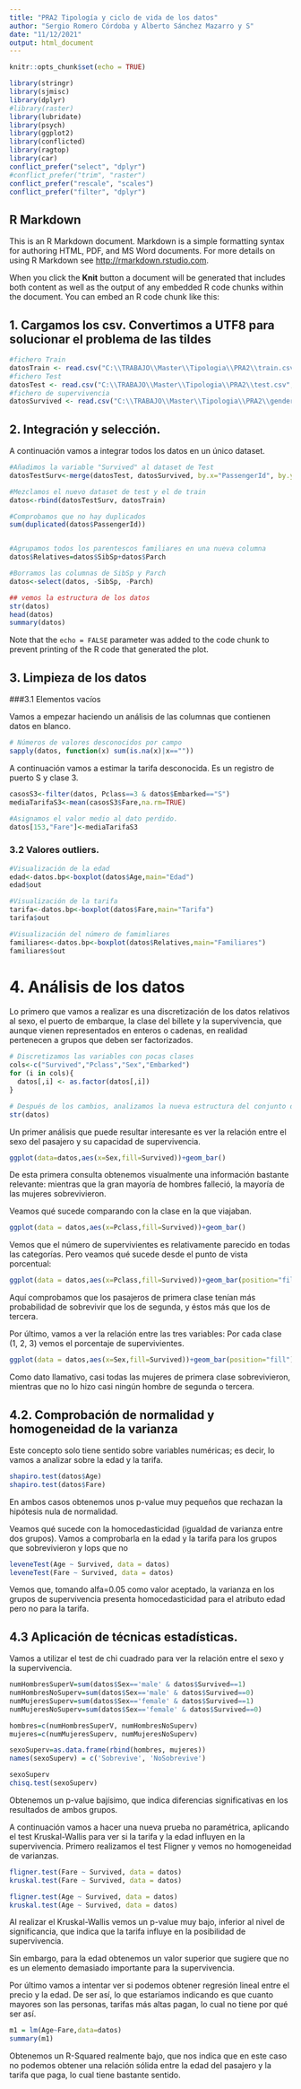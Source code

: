 ---
title: "PRA2 Tipología y ciclo de vida de los datos"
author: "Sergio Romero Córdoba y Alberto Sánchez Mazarro y S"
date: "11/12/2021"
output: html_document
---

```{r setup, include=FALSE}
knitr::opts_chunk$set(echo = TRUE)
```

```{r}
library(stringr)
library(sjmisc)
library(dplyr)
#library(raster)
library(lubridate)
library(psych)
library(ggplot2)
library(conflicted)
library(ragtop)
library(car)
conflict_prefer("select", "dplyr")
#conflict_prefer("trim", "raster")
conflict_prefer("rescale", "scales")
conflict_prefer("filter", "dplyr")
```

## R Markdown

This is an R Markdown document. Markdown is a simple formatting syntax for authoring HTML, PDF, and MS Word documents. For more details on using R Markdown see <http://rmarkdown.rstudio.com>.

When you click the **Knit** button a document will be generated that includes both content as well as the output of any embedded R code chunks within the document. You can embed an R code chunk like this:

## 1. Cargamos los csv. Convertimos a UTF8 para solucionar el problema de las tildes
```{r}
#fichero Train
datosTrain <- read.csv("C:\\TRABAJO\\Master\\Tipologia\\PRA2\\train.csv", stringsAsFactors = FALSE, fileEncoding = "UTF-8")
#fichero Test
datosTest <- read.csv("C:\\TRABAJO\\Master\\Tipologia\\PRA2\\test.csv", stringsAsFactors = FALSE, fileEncoding = "UTF-8")
#fichero de supervivencia
datosSurvived <- read.csv("C:\\TRABAJO\\Master\\Tipologia\\PRA2\\gender_submission.csv", stringsAsFactors = FALSE, fileEncoding = "UTF-8")
```


## 2. Integración y selección.
A continuación vamos a integrar todos los datos en un único dataset.
```{r}
#Añadimos la variable "Survived" al dataset de Test
datosTestSurv<-merge(datosTest, datosSurvived, by.x="PassengerId", by.y="PassengerId")

#Mezclamos el nuevo dataset de test y el de train
datos<-rbind(datosTestSurv, datosTrain)

#Comprobamos que no hay duplicados
sum(duplicated(datos$PassengerId))


#Agrupamos todos los parentescos familiares en una nueva columna
datos$Relatives=datos$SibSp+datos$Parch

#Borramos las columnas de SibSp y Parch
datos<-select(datos, -SibSp, -Parch)

## vemos la estructura de los datos
str(datos)
head(datos)
summary(datos)
```

Note that the `echo = FALSE` parameter was added to the code chunk to prevent printing of the R code that generated the plot.

## 3. Limpieza de los datos

###3.1 Elementos vacíos

Vamos a empezar haciendo un análisis de las columnas que contienen datos en blanco.

```{r}
# Números de valores desconocidos por campo
sapply(datos, function(x) sum(is.na(x)|x==""))

```
A continuación vamos a estimar la tarifa desconocida. Es un registro de puerto S y clase 3.

```{r}
casosS3<-filter(datos, Pclass==3 & datos$Embarked=="S")
mediaTarifaS3<-mean(casosS3$Fare,na.rm=TRUE)

#Asignamos el valor medio al dato perdido.
datos[153,"Fare"]<-mediaTarifaS3

```


### 3.2 Valores outliers.

```{r}
#Visualización de la edad
edad<-datos.bp<-boxplot(datos$Age,main="Edad")
edad$out

#Visualización de la tarifa
tarifa<-datos.bp<-boxplot(datos$Fare,main="Tarifa")
tarifa$out

#Visualización del número de famimliares
familiares<-datos.bp<-boxplot(datos$Relatives,main="Familiares")
familiares$out
```

# 4. Análisis de los datos

Lo primero que vamos a realizar es una discretización de los datos relativos al sexo, el puerto de embarque, la clase del billete y la supervivencia, que aunque vienen representados en enteros o cadenas, en realidad pertenecen a grupos que deben ser factorizados.

```{r}
# Discretizamos las variables con pocas clases
cols<-c("Survived","Pclass","Sex","Embarked")
for (i in cols){
  datos[,i] <- as.factor(datos[,i])
}

# Después de los cambios, analizamos la nueva estructura del conjunto de datos
str(datos)
```

Un primer análisis que puede resultar interesante es ver la relación entre el sexo del pasajero y su capacidad de supervivencia. 

```{r}
ggplot(data=datos,aes(x=Sex,fill=Survived))+geom_bar()
```
De esta primera consulta obtenemos visualmente una información bastante relevante: mientras que la gran mayoría de hombres falleció, la mayoría de las mujeres sobrevivieron.

Veamos qué sucede comparando con la clase en la que viajaban.

```{r}
ggplot(data = datos,aes(x=Pclass,fill=Survived))+geom_bar()
```
Vemos que el número de supervivientes es relativamente parecido en todas las categorías. Pero veamos qué sucede desde el punto de vista porcentual:


```{r}
ggplot(data = datos,aes(x=Pclass,fill=Survived))+geom_bar(position="fill")+ylab("Frecuencia")
```
Aquí comprobamos que los pasajeros de primera clase tenían más probabilidad de sobrevivir que los de segunda, y éstos más que los de tercera.


Por último, vamos a ver la relación entre las tres variables: Por cada clase (1, 2, 3) vemos el porcentaje de supervivientes.

```{r}
ggplot(data = datos,aes(x=Sex,fill=Survived))+geom_bar(position="fill")+facet_wrap(~Pclass)
```

Como dato llamativo, casi todas las mujeres de primera clase sobrevivieron, mientras que no lo hizo casi ningún hombre de segunda o tercera.

## 4.2. Comprobación de normalidad y homogeneidad de la varianza

Este concepto solo tiene sentido sobre variables numéricas; es decir, lo vamos a analizar sobre la edad y la tarifa.

```{r}
shapiro.test(datos$Age)
shapiro.test(datos$Fare)
```

En ambos casos obtenemos unos p-value muy pequeños que rechazan la hipótesis nula de normalidad.

Veamos qué sucede con la homocedasticidad (igualdad de varianza entre dos grupos).
Vamos a comprobarla en la edad y la tarifa para los grupos que sobrevivieron y lops que no

```{r}
leveneTest(Age ~ Survived, data = datos)
leveneTest(Fare ~ Survived, data = datos)
```


Vemos que, tomando alfa=0.05 como valor aceptado, la varianza en los grupos de supervivencia presenta homocedasticidad para el atributo edad pero no para la tarifa.


## 4.3 Aplicación de técnicas estadísticas.

Vamos a utilizar el test de chi cuadrado para ver la relación entre el sexo y la supervivencia.

```{r}
numHombresSuperV=sum(datos$Sex=='male' & datos$Survived==1)
numHombresNoSuperv=sum(datos$Sex=='male' & datos$Survived==0)
numMujeresSuperv=sum(datos$Sex=='female' & datos$Survived==1)
numMujeresNoSuperv=sum(datos$Sex=='female' & datos$Survived==0)

hombres=c(numHombresSuperV, numHombresNoSuperv)
mujeres=c(numMujeresSuperv, numMujeresNoSuperv)

sexoSuperv=as.data.frame(rbind(hombres, mujeres))
names(sexoSuperv) = c('Sobrevive', 'NoSobrevive')

sexoSuperv
chisq.test(sexoSuperv)
```
Obtenemos un p-value bajísimo, que indica diferencias significativas en los resultados de ambos grupos.




A continuación vamos a hacer una nueva prueba no paramétrica, aplicando el test Kruskal-Wallis para ver si la tarifa y la edad influyen en la supervivencia.
Primero realizamos el test Fligner y vemos no homogeneidad de varianzas.
```{r}
fligner.test(Fare ~ Survived, data = datos)
kruskal.test(Fare ~ Survived, data = datos)

fligner.test(Age ~ Survived, data = datos)
kruskal.test(Age ~ Survived, data = datos)
```
Al realizar el Kruskal-Wallis vemos un p-value muy bajo, inferior al nivel de significancia, que indica que la tarifa influye en la posibilidad de supervivencia.

Sin embargo, para la edad obtenemos un valor superior que sugiere que no es un elemento demasiado importante para la supervivencia.


Por último vamos a intentar ver si podemos obtener regresión lineal entre el precio y la edad. De ser así, lo que estaríamos indicando es que cuanto mayores son las personas, tarifas más altas pagan, lo cual no tiene por qué ser así.

```{r}
m1 = lm(Age~Fare,data=datos)
summary(m1)
```
Obtenemos un R-Squared realmente bajo, que nos indica que en este caso no podemos obtener una relación sólida entre la edad del pasajero y la tarifa que paga, lo cual tiene bastante sentido.
